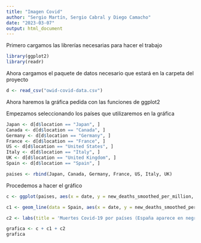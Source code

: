 ```yaml
---
title: "Imagen Covid"
author: "Sergio Martín, Sergio Cabral y Diego Camacho"
date: "2023-03-07"
output: html_document
---
```


Primero cargamos las librerías necesarias para hacer el trabajo
```r
library(ggplot2)
library(readr)
```

Ahora cargamos el paquete de datos necesario que estará en la carpeta del proyecto
```r
d <- read_csv("owid-covid-data.csv")
```

Ahora haremos la gráfica pedida con las funciones de ggplot2

Empezamos seleccionando los países que utilizaremos en la gráfica
```r
Japan <- d[d$location == "Japan", ]
Canada <- d[d$location == "Canada", ]
Germany <- d[d$location == "Germany", ]
France <- d[d$location == "France", ]
US <- d[d$location == "United States", ]
Italy <- d[d$location == "Italy", ]
UK <- d[d$location == "United Kingdom", ]
Spain <- d[d$location == "Spain", ]

paises <- rbind(Japan, Canada, Germany, France, US, Italy, UK)
```

Procedemos a hacer el gráfico
```r
c <- ggplot(paises, aes(x = date, y = new_deaths_smoothed_per_million, group = location, color = location)) + geom_line()

c1 <- geom_line(data = Spain, aes(x = date, y = new_deaths_smoothed_per_million), color = 'black', size = 1.3)

c2 <- labs(title = 'Muertes Covid-19 por países (España aparece en negro y más grande)', subtitle ='La gráfica muestra las muertes por cada millón de personas provocadas en ciertos países por el Covid', y = 'Muertes por milón de personas', x = 'Fecha')

grafica <- c + c1 + c2
grafica
```

